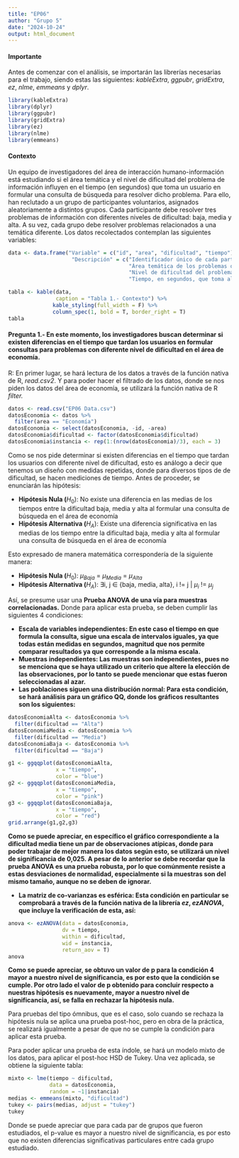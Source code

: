 ```yaml
---
title: "EP06"
author: "Grupo 5"
date: "2024-10-24"
output: html_document
---
```


#### **Importante**

Antes de comenzar con el análisis, se importarán las librerías necesarias para el trabajo, siendo estas las siguientes: *kableExtra*, *ggpubr*, *gridExtra*, *ez*, *nlme*, *emmeans* y *dplyr*.

```r
library(kableExtra)
library(dplyr)
library(ggpubr)
library(gridExtra)
library(ez)
library(nlme)
library(emmeans)
```

#### **Contexto**

Un equipo de investigadores del área de interacción humano-información está estudiando si el área temática y el nivel de dificultad del problema de información influyen en el tiempo (en segundos) que toma un usuario en formular una consulta de búsqueda para resolver dicho problema. Para ello, han reclutado a un grupo de participantes voluntarios, asignados aleatoriamente a distintos grupos. Cada participante debe resolver tres problemas de información con diferentes niveles de dificultad: baja, media y alta. A su vez, cada grupo debe resolver problemas relacionados a una temática diferente. Los datos recolectados contemplan las siguientes variables:

```r
data <- data.frame("Variable" = c("id", "area", "dificultad", "tiempo"),
                    "Descripción" = c("Identificador único de cada participante",
                                      "Área temática de los problemas que el participante debe responder. Variable categórica con los niveles Arquitectura, Biología, Computación, Economía, Física, Leyes, Literatura, Matemáticas, Música, Pedagogía, Psicología, Química.",
                                      "Nivel de dificultad del problema resuelto. Variable categórica con los niveles Baja, Media y Alta.",
                                      "Tiempo, en segundos, que toma al participante formular la consulta."))

tabla <- kable(data, 
               caption = "Tabla 1.- Contexto") %>%
              kable_styling(full_width = F) %>%
              column_spec(1, bold = T, border_right = T)
tabla
```

#### Pregunta 1.- En este momento, los investigadores buscan determinar si existen diferencias en el tiempo que tardan los usuarios en formular consultas para problemas con diferente nivel de dificultad en el área de economía.

R: En primer lugar, se hará lectura de los datos a través de la función nativa de R, *read.csv2*. Y para poder hacer el filtrado de los datos, donde se nos piden los datos del área de economía, se utilizará la función nativa de R *filter.*

```r
datos <- read.csv("EP06 Data.csv")
datosEconomia <- datos %>%
  filter(area == "Economía")
datosEconomia <- select(datosEconomia, -id, -area)
datosEconomia$dificultad <- factor(datosEconomia$dificultad)
datosEconomia$instancia <- rep(1:(nrow(datosEconomia)/3), each = 3)
```

Como se nos pide determinar si existen diferencias en el tiempo que tardan los usuarios con diferente nivel de dificultad, esto es análogo a decir que tenemos un diseño con medidas repetidas, donde para diversos tipos de de dificultad, se hacen mediciones de tiempo. Antes de proceder, se enunciarán las hipótesis:

-   **Hipótesis Nula (**$H_0$): No existe una diferencia en las medias de los tiempos entre la dificultad baja, media y alta al formular una consulta de búsqueda en el área de economía
-   **Hipótesis Alternativa (**$H_A$): Existe una diferencia significativa en las medias de los tiempo entre la dificultad baja, media y alta al formular una consulta de búsqueda en el área de economía

Esto expresado de manera matemática correspondería de la siguiente manera:

-   **Hipótesis Nula (**$H_0$): $\mu_{Baja}$ = $\mu_{Media}$ = $\mu_{Alta}$
-   **Hipótesis Alternativa (**$H_A$): ∃i, j ∈ {baja, media, alta}, i != j \| $\mu_i$ != $\mu_j$

Así, se presume usar una **Prueba ANOVA de una vía para muestras correlacionadas.** Donde para aplicar esta prueba, se deben cumplir las siguientes 4 condiciones:

-   **Escala de variables independientes: En este caso el tiempo en que formula la consulta, sigue una escala de intervalos iguales, ya que todas están medidas en segundos, magnitud que nos permite comparar resultados ya que corresponde a la misma escala.**
-   **Muestras independientes: Las muestras son independientes, pues no se menciona que se haya utilizado un criterio que altere la elección de las observaciones, por lo tanto se puede mencionar que estas fueron seleccionadas al azar.**
-   **Las poblaciones siguen una distribución normal: Para esta condición, se hará análisis para un gráfico QQ, donde los gráficos resultantes son los siguientes:**

```r
datosEconomiaAlta <- datosEconomia %>% 
  filter(dificultad == "Alta")
datosEconomiaMedia <- datosEconomia %>% 
  filter(dificultad == "Media")
datosEconomiaBaja <- datosEconomia %>% 
  filter(dificultad == "Baja")

g1 <- ggqqplot(datosEconomiaAlta,
               x = "tiempo",
               color = "blue")
g2 <- ggqqplot(datosEconomiaMedia,
               x = "tiempo",
               color = "pink")
g3 <- ggqqplot(datosEconomiaBaja,
               x = "tiempo",
               color = "red")
grid.arrange(g1,g2,g3)
```

**Como se puede apreciar, en específico el gráfico correspondiente a la dificultad media tiene un par de observaciones atípicas, donde para poder trabajar de mejor manera los datos según esto, se utilizará un nivel de significancia de 0,025. A pesar de lo anterior se debe recordar que la prueba ANOVA es una prueba robusta, por lo que comúnmente resiste a estas desviaciones de normalidad, especialmente si la muestras son del mismo tamaño, aunque no se deben de ignorar.**

-   **La matriz de co-varianzas es esférica: Esta condición en particular se comprobará a través de la función nativa de la librería *ez*, *ezANOVA*, que incluye la verificación de esta, así:**

```r
anova <- ezANOVA(data = datosEconomia,
                 dv = tiempo,
                 within = dificultad,
                 wid = instancia,
                 return_aov = T)
anova
```

**Como se puede apreciar, se obtuvo un valor de p para la condición 4 mayor a nuestro nivel de significancia, es por esto que la condición se cumple. Por otro lado el valor de p obtenido para concluir respecto a nuestras hipótesis es nuevamente, mayor a nuestro nivel de significancia, así, se falla en rechazar la hipótesis nula.**

Para pruebas del tipo ómnibus, que es el caso, solo cuando se rechaza la hipótesis nula se aplica una prueba post-hoc, pero en obra de la práctica, se realizará igualmente a pesar de que no se cumple la condición para aplicar esta prueba.

Para poder aplicar una prueba de esta índole, se hará un modelo mixto de los datos, para aplicar el post-hoc HSD de Tukey. Una vez aplicada, se obtiene la siguiente tabla:

```r
mixto <- lme(tiempo ~ dificultad, 
             data = datosEconomia,
             random = ~1|instancia)
medias <- emmeans(mixto, "dificultad")
tukey <- pairs(medias, adjust = "tukey")
tukey
```

Donde se puede apreciar que para cada par de grupos que fueron estudiados, el p-value es mayor a nuestro nivel de significancia, es por esto que no existen diferencias significativas particulares entre cada grupo estudiado.
